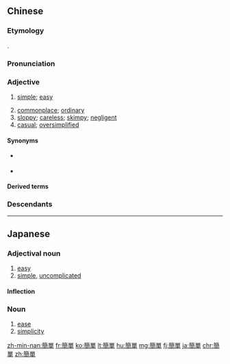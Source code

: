 {{also|简单}}
==Chinese==
{{zh-forms|s=简单}}

===Etymology===
{{borrowing|zh|ja|-}} {{ja-r|簡單|かんたん}}.

===Pronunciation===
{{zh-pron
|m=jiǎndān
|c=gaan2 daan1
|h=pfs=kién-tân
|md=gāng-dăng
|mn=kán-tan
|w=2ji te
|cat=a
}}

===Adjective===
{{zh-adj}}

# [[simple]]; [[easy]]
#: {{zh-x|這 道 題 太 簡單 了。|This question is so '''easy'''.}}
# [[commonplace]]; [[ordinary]]
# [[sloppy]]; [[careless]]; [[skimpy]]; [[negligent]]
# [[casual]]; [[oversimplified]]

====Synonyms====
* {{sense|simple}} {{qualifier|obsolete}} {{zh-l|單簡}}
* {{sense|simple}} {{zh-l|容易}}

====Derived terms====
{{zh-der|簡單機械|簡單明瞭|頭腦簡單}}

===Descendants===
{{CJKV||s=簡単|かんたん|간단|giản đơn}}

{{zh-cat|Beginning}}

----

==Japanese==
{{ja-kanjitab|かん|たん|yomi=o}}

===Adjectival noun===
{{ja-adj|かんたん|decl=な|shin=簡単}}

# [[easy]]
# [[simple]], [[uncomplicated]]

====Inflection====
{{ja-na|かんたん}}

===Noun===
{{ja-noun|かんたん|shin=簡単}}

# [[ease]]
# [[simplicity]]

[[zh-min-nan:簡單]]
[[fr:簡單]]
[[ko:簡單]]
[[lt:簡單]]
[[hu:簡單]]
[[mg:簡單]]
[[fj:簡單]]
[[ja:簡單]]
[[chr:簡單]]
[[zh:簡單]]